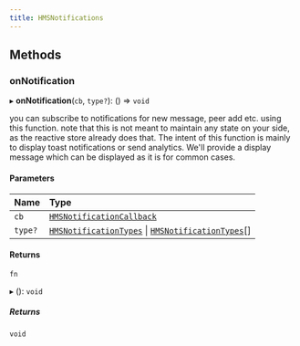 ```yaml
---
title: HMSNotifications
---
```


## Methods

### onNotification

▸ **onNotification**(`cb`, `type?`): () => `void`

you can subscribe to notifications for new message, peer add etc. using this function.
note that this is not meant to maintain any state on your side, as the reactive store already
does that. The intent of this function is mainly to display toast notifications or send analytics.
We'll provide a display message which can be displayed as it is for common cases.

#### Parameters

| Name    | Type                                                                                                                                                                     |
| :------ | :----------------------------------------------------------------------------------------------------------------------------------------------------------------------- |
| `cb`    | [`HMSNotificationCallback`](/api-reference/javascript/v2/home/content#hmsnotificationcallback)                                                                           |
| `type?` | [`HMSNotificationTypes`](/api-reference/javascript/v2/enums/HMSNotificationTypes) \| [`HMSNotificationTypes`](/api-reference/javascript/v2/enums/HMSNotificationTypes)[] |

#### Returns

`fn`

▸ (): `void`

##### Returns

`void`
